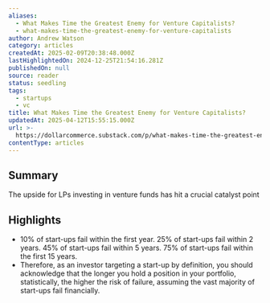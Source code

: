 ```yaml
---
aliases:
  - What Makes Time the Greatest Enemy for Venture Capitalists?
  - what-makes-time-the-greatest-enemy-for-venture-capitalists
author: Andrew Watson
category: articles
createdAt: 2025-02-09T20:38:48.000Z
lastHighlightedOn: 2024-12-25T21:54:16.281Z
publishedOn: null
source: reader
status: seedling
tags:
  - startups
  - vc
title: What Makes Time the Greatest Enemy for Venture Capitalists?
updatedAt: 2025-04-12T15:55:15.000Z
url: >-
  https://dollarcommerce.substack.com/p/what-makes-time-the-greatest-enemy-for-investors?utm_source=post-email-title&publication_id=2682667&post_id=151639720&utm_campaign=email-post-title&isFreemail=true&r=31t9d7&triedRedirect=true&utm_medium=email
contentType: articles
---
```

## Summary

The upside for LPs investing in venture funds has hit a crucial catalyst point

## Highlights

- 10% of start-ups fail within the first year.
  25% of start-ups fail within 2 years.
  45% of start-ups fail within 5 years.
  75% of start-ups fail within the first 15 years.
- Therefore, as an investor targeting a start-up by definition, you should acknowledge that the longer you hold a position in your portfolio, statistically, the higher the risk of failure, assuming the vast majority of start-ups fail financially.
